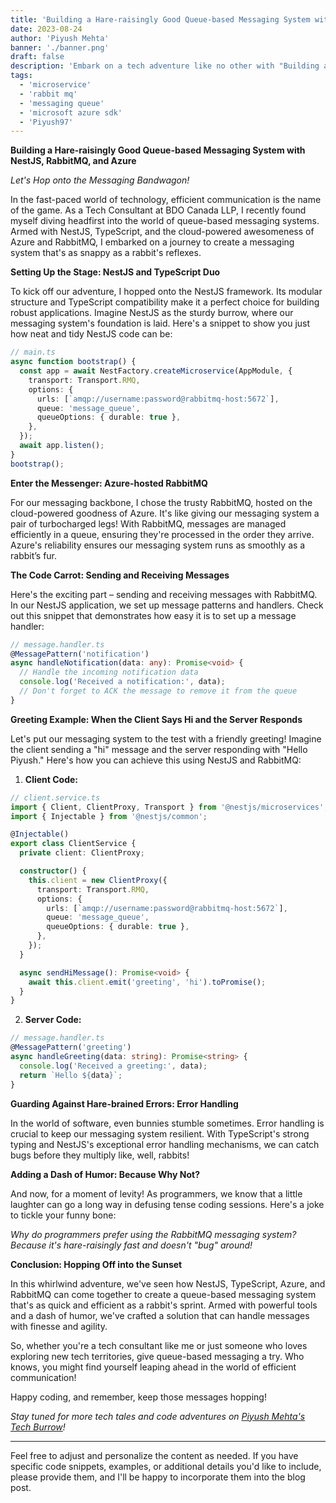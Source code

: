 ```yaml
---
title: 'Building a Hare-raisingly Good Queue-based Messaging System with NestJS, RabbitMQ, and Azure'
date: 2023-08-24
author: 'Piyush Mehta'
banner: './banner.png'
draft: false
description: 'Embark on a tech adventure like no other with "Building a Hare-raisingly Good Queue-based Messaging System"! Join Piyush Mehta, Tech Consultant at BDO Canada LLP, as he crafts a messaging marvel using NestJS, TypeScript, Azure, and RabbitMQ'
tags:
  - 'microservice'
  - 'rabbit mq'
  - 'messaging queue'
  - 'microsoft azure sdk'
  - 'Piyush97'
---
```


**Building a Hare-raisingly Good Queue-based Messaging System with NestJS, RabbitMQ, and Azure**

_Let's Hop onto the Messaging Bandwagon!_

In the fast-paced world of technology, efficient communication is the name of the game. As a Tech Consultant at BDO Canada LLP, I recently found myself diving headfirst into the world of queue-based messaging systems. Armed with NestJS, TypeScript, and the cloud-powered awesomeness of Azure and RabbitMQ, I embarked on a journey to create a messaging system that's as snappy as a rabbit's reflexes.

**Setting Up the Stage: NestJS and TypeScript Duo**

To kick off our adventure, I hopped onto the NestJS framework. Its modular structure and TypeScript compatibility make it a perfect choice for building robust applications. Imagine NestJS as the sturdy burrow, where our messaging system's foundation is laid. Here's a snippet to show you just how neat and tidy NestJS code can be:

```typescript
// main.ts
async function bootstrap() {
  const app = await NestFactory.createMicroservice(AppModule, {
    transport: Transport.RMQ,
    options: {
      urls: [`amqp://username:password@rabbitmq-host:5672`],
      queue: 'message_queue',
      queueOptions: { durable: true },
    },
  });
  await app.listen();
}
bootstrap();
```

**Enter the Messenger: Azure-hosted RabbitMQ**

For our messaging backbone, I chose the trusty RabbitMQ, hosted on the cloud-powered goodness of Azure. It's like giving our messaging system a pair of turbocharged legs! With RabbitMQ, messages are managed efficiently in a queue, ensuring they're processed in the order they arrive. Azure's reliability ensures our messaging system runs as smoothly as a rabbit’s fur.

**The Code Carrot: Sending and Receiving Messages**

Here's the exciting part – sending and receiving messages with RabbitMQ. In our NestJS application, we set up message patterns and handlers. Check out this snippet that demonstrates how easy it is to set up a message handler:

```typescript
// message.handler.ts
@MessagePattern('notification')
async handleNotification(data: any): Promise<void> {
  // Handle the incoming notification data
  console.log('Received a notification:', data);
  // Don't forget to ACK the message to remove it from the queue
}
```

**Greeting Example: When the Client Says Hi and the Server Responds**

Let's put our messaging system to the test with a friendly greeting! Imagine the client sending a "hi" message and the server responding with "Hello Piyush." Here's how you can achieve this using NestJS and RabbitMQ:

1. **Client Code:**

```typescript
// client.service.ts
import { Client, ClientProxy, Transport } from '@nestjs/microservices';
import { Injectable } from '@nestjs/common';

@Injectable()
export class ClientService {
  private client: ClientProxy;

  constructor() {
    this.client = new ClientProxy({
      transport: Transport.RMQ,
      options: {
        urls: [`amqp://username:password@rabbitmq-host:5672`],
        queue: 'message_queue',
        queueOptions: { durable: true },
      },
    });
  }

  async sendHiMessage(): Promise<void> {
    await this.client.emit('greeting', 'hi').toPromise();
  }
}
```

2. **Server Code:**

```typescript
// message.handler.ts
@MessagePattern('greeting')
async handleGreeting(data: string): Promise<string> {
  console.log('Received a greeting:', data);
  return `Hello ${data}`;
}
```

**Guarding Against Hare-brained Errors: Error Handling**

In the world of software, even bunnies stumble sometimes. Error handling is crucial to keep our messaging system resilient. With TypeScript's strong typing and NestJS's exceptional error handling mechanisms, we can catch bugs before they multiply like, well, rabbits!

**Adding a Dash of Humor: Because Why Not?**

And now, for a moment of levity! As programmers, we know that a little laughter can go a long way in defusing tense coding sessions. Here's a joke to tickle your funny bone:

_Why do programmers prefer using the RabbitMQ messaging system? Because it's hare-raisingly fast and doesn't "bug" around!_

**Conclusion: Hopping Off into the Sunset**

In this whirlwind adventure, we've seen how NestJS, TypeScript, Azure, and RabbitMQ can come together to create a queue-based messaging system that's as quick and efficient as a rabbit's sprint. Armed with powerful tools and a dash of humor, we've crafted a solution that can handle messages with finesse and agility.

So, whether you're a tech consultant like me or just someone who loves exploring new tech territories, give queue-based messaging a try. Who knows, you might find yourself leaping ahead in the world of efficient communication!

Happy coding, and remember, keep those messages hopping!

_Stay tuned for more tech tales and code adventures on [Piyush Mehta's Tech Burrow](https://www.piyushmehta.com/blog)!_

---

Feel free to adjust and personalize the content as needed. If you have specific code snippets, examples, or additional details you'd like to include, please provide them, and I'll be happy to incorporate them into the blog post.
